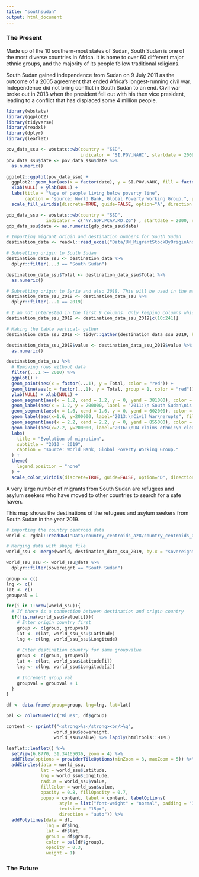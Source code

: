```yaml
---
title: "southsudan"
output: html_document
---
```



### The Present

Made up of the 10 southern-most states of Sudan, South Sudan is one of the most diverse countries in Africa. It is home to over 60 different major ethnic groups, and the majority of its people follow traditional religions.

South Sudan gained independence from Sudan on 9 July 2011 as the outcome of a 2005 agreement that ended Africa's longest-running civil war. Independence did not bring conflict in South Sudan to an end. Civil war broke out in 2013 when the president fell out with his then vice president, leading to a conflict that has displaced some 4 million people.

```r
library(wbstats)
library(ggplot2)
library(tidyverse)
library(readxl)
library(dplyr)
library(leaflet)
```




```r
pov_data_ssu <- wbstats::wb(country = "SSD", 
                            indicator = "SI.POV.NAHC", startdate = 2009, enddate = 2020, return_wide = TRUE)
pov_data_ssu$date <- pov_data_ssu$date %>%
  as.numeric()

ggplot2::ggplot(pov_data_ssu) +
  ggplot2::geom_bar(aes(x = factor(date), y = SI.POV.NAHC, fill = factor(SI.POV.NAHC)), stat = "identity") +
  xlab(NULL) + ylab(NULL) +
  labs(title = "%age of people living below poverty line",
       caption = "source: World Bank, Global Poverty Working Group.", parse = TRUE) +
  scale_fill_viridis(discrete=TRUE, guide=FALSE, option="A", direction = -1)

```

```r
gdp_data_ssu <- wbstats::wb(country = "SSD",
               indicator = c("NY.GDP.PCAP.KD.ZG") , startdate = 2000, enddate = 2017)
gdp_data_ssu$date <- as.numeric(gdp_data_ssu$date)
```

```r
# Importing migrant origin and destination numbers for South Sudan
destination_data <- readxl::read_excel("Data/UN_MigrantStockByOriginAndDestination_2019.xlsx", sheet = 2, skip = 15, col_names = TRUE, trim_ws = TRUE)

# Subsetting origin to South Sudan
destination_data_ssu <- destination_data %>%
  dplyr::filter(...3 == "South Sudan")

destination_data_ssu$Total <- destination_data_ssu$Total %>%
  as.numeric()

# Subsetting origin to Syria and also 2018. This will be used in the map.
destination_data_ssu_2019 <- destination_data_ssu %>%
  dplyr::filter(...1 == 2019)

# I am not interested in the first 9 columns. Only keeping columns which have data about the destination countries
destination_data_ssu_2019 <- destination_data_ssu_2019[c(10:241)]

# Making the table vertical- gather
destination_data_ssu_2019 <- tidyr::gather(destination_data_ssu_2019, key = "country", value = "value")

destination_data_ssu_2019$value <- destination_data_ssu_2019$value %>%
  as.numeric()
```

```r

destination_data_ssu %>%
  # Removing rows without data
  filter(...1 >= 2010) %>%
  ggplot() +
  geom_point(aes(x = factor(...1), y = Total, color = "red")) +
  geom_line(aes(x = factor(...1), y = Total, group = 1, color = "red")) +
  ylab(NULL) + xlab(NULL) +
  geom_segment(aes(x = 1.2, xend = 1.2, y = 0, yend = 381000), color = "orange", size = 0.2) +
  geom_label(aes(x = 1.2, y = 200000, label = "2011:\n South Sudan\nis born", fill = "yellow"), size = 2.5) +
  geom_segment(aes(x = 1.6, xend = 1.6, y = 0, yend = 602000), color = "orange", size = 0.2) +
  geom_label(aes(x=1.6, y=200000, label="2013:\nCivil War\nerupts", fill = "yellow"),size=2.5) +
  geom_segment(aes(x = 2.2, xend = 2.2, y = 0, yend = 855000), color = "orange", size = 0.2) +
  geom_label(aes(x=2.2, y=200000, label="2016:\nUN claims ethnic\n cleansing in S. Sudan", fill = "yellow"),size=2.5) +
  labs(
    title = "Evolution of migration",
    subtitle = "2010 - 2019",
    caption = "source: World Bank, Global Poverty Working Group."
  ) +
  theme(
    legend.position = "none"
  ) +
  scale_color_viridis(discrete=TRUE, guide=FALSE, option="D", direction = 1)

```

A very large number of migrants from South Sudan are refugees and asylum seekers who have moved to other countries to search for a safe haven.

This map shows the destinations of the refugees and asylum seekers from South Sudan in the year 2019.
```r
# importing the country centroid data
world <- rgdal::readOGR("Data/country_centroids_az8/country_centroids_az8.shp", verbose = FALSE)

# Merging data with shape file
world_ssu <- merge(world, destination_data_ssu_2019, by.x = "sovereignt", by.y = "country", all.x = TRUE)

world_ssu_ssu <- world_ssu@data %>%
  dplyr::filter(sovereignt == "South Sudan")

group <- c()
lng <- c()
lat <- c()
groupval = 1

for(i in 1:nrow(world_ssu)){
  # If there is a connection between destination and origin country
  if(!is.na(world_ssu$value[i])){
    # Enter origin country first
    group <- c(group, groupval)
    lat <- c(lat, world_ssu_ssu$Latitude)
    lng <- c(lng, world_ssu_ssu$Longitude)
    
    # Enter destination country for same groupvalue
    group <- c(group, groupval)
    lat <- c(lat, world_ssu$Latitude[i])
    lng <- c(lng, world_ssu$Longitude[i])
    
    # Increment group val
    groupval = groupval + 1
  }
}

df <- data.frame(group=group, lng=lng, lat=lat)

pal <- colorNumeric("Blues", df$group)

content <- sprintf("<strong>%s</strong><br/>%g",
                  world_ssu$sovereignt,
                  world_ssu$value) %>% lapply(htmltools::HTML)

leaflet::leaflet() %>%
  setView(6.8770, 31.34165036, zoom = 4) %>%
  addTiles(options = providerTileOptions(minZoom = 3, maxZoom = 5)) %>%
  addCircles(data = world_ssu,
             lat = world_ssu$Latitude,
             lng = world_ssu$Longitude,
             radius = world_ssu$value,
             fillColor = world_ssu$value,
             opacity = 0.8, fillOpacity = 0.7,
             popup = content, label = content, labelOptions(
                    style = list("font-weight" = "normal", padding = "3px 8px"),
                    textsize = "15px",
                    direction = "auto")) %>%
  addPolylines(data = df,
               lng = df$lng,
               lat = df$lat,
               group = df$group,
               color = pal(df$group),
               opacity = 0.3,
               weight = 1)

```

### The Future